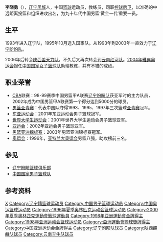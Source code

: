 {{Infobox basketball biography
| name = 李晓勇
| position = [[助理教练|助理教练]]
| height_m = 1.89
| weight_kg = 85
| league = [[CBA|CBA]]
| team = 北京紫禁勇士
| birth_date = {{birth_date_and age|1969|11|28}} 
| birth_place = {{CHN}}[[辽宁省|辽宁省]][[丹东市|丹东市]][[凤城市|凤城市]]
| nationality = {{PRC}}
| career_start = 1993
| career_end = 2006
| career_position = [[控球後衛|控球後衛]]
| career_number = 5
| coach_start = 2009
| years1 = 1993–2003
| team1 =  [[辽宁盼盼|辽宁盼盼]]
| years2 = 2003–2005
| team2 =  [[陕西麒麟|陕西麒麟]]
| years3 = 2005–2006
| team3 =  [[云南奔牛|云南奔牛]]
| cyears1 = 2009–2010
| cteam1 =  [[山西猛龙|山西猛龙]]（助理教练）
| cyears2 = 2010–2013
| cteam2 =  [[辽宁忠大|辽宁忠大]]
| cyears3 = 2013–2019
| cteam3 =  [[浙江猛狮|浙江猛狮]]（助理教练）
| cyears4 = 2019–
| cteam4 =  [[北京紫禁勇士|北京紫禁勇士]]（助理教练）
}}

'''李晓勇'''（{{bd|1969年|11月28号||catIdx=L李}}），[[辽宁省|辽宁]][[凤城市|凤城]]人，中国[[篮球|篮球]]运动员，教练员，司职[[控球后卫|控球后卫]]，以准确的中远距离投篮和组织进攻出名，为九十年代中国男篮‘黄金一代’重要一员。

== 生平 ==
1993年进入辽宁队，1995年10月选入国家队。从1993年到2003年一直效力于[[辽宁盼盼篮球俱乐部|辽宁盼盼队]]。

2006年后转会[[陕西盖天力队|陕西盖天力队]]，不久后又再次转会到[[云南红河队|云南红河队]]。[[2004年雅典奥运会|2004年雅典奥运会]]担任[[中国国家女子篮球队|中国国家女子篮球队]]助理教练，并有不错的成绩。

== 职业荣誉 ==
*[[CBA|CBA]]联赛：98-99赛季中国男篮甲A联赛[[辽宁盼盼篮球俱乐部|辽宁盼盼队]]获亚军时的主力队员，2002年成为中国男篮甲A联赛第一个得分达到5000分的球员。
*[[男篮亚青赛|男篮亚青赛]]：代表中国队夺得1993、1995、1997年三次篮球[[亚青赛|亚青赛]]冠军。　　
*[[东亚运动会|东亚运动会]]：2001年东亚运动会男子篮球冠军。
*[[世界大学生运动会|世界大学生运动会]]：2001年世界大学生运动会男子篮球亚军。
*[[亚运会|亚运会]]：2002年亚运会男子篮球亚军。
*[[男篮亚洲锦标赛|男篮亚洲锦标赛]]：2003年男篮亚洲锦标赛冠军。
*[[奥运会|奥运会]]：1996年，[[亚特兰大奥运会|亚特兰大奥运会]]男篮八强，助攻榜前三名。

== 参见 ==
* [[辽宁盼盼篮球俱乐部|辽宁盼盼篮球俱乐部]]
* [[中国国家男子篮球队|中国国家男子篮球队]]

== 参考资料 ==
{{reflist}}

{{CBA全明星周末三分球大赛冠军}}
{{1996年奥运会男子篮球中国参赛名单}}
{{1997年男篮亚锦赛中国队阵容}}
{{1999年男篮亚锦赛中国队阵容}}
{{2000年奥运会男子篮球中国参赛名单}}
{{2001年男篮亚锦赛中国队阵容}}

{{Authority control}}
{{DEFAULTSORT:L李}}
[[Category:李姓|X]]
[[Category:辽宁籍篮球运动员|Category:辽宁籍篮球运动员]]
[[Category:中国男子篮球运动员|Category:中国男子篮球运动员]]
[[Category:中国奥运篮球运动员|Category:中国奥运篮球运动员]]
[[Category:1996年夏季奥林匹克运动会篮球运动员|Category:1996年夏季奥林匹克运动会篮球运动员]]
[[Category:2000年夏季奧林匹克運動會籃球運動員|Category:2000年夏季奧林匹克運動會籃球運動員]]
[[Category:1998年亞洲運動會金牌得主|Category:1998年亞洲運動會金牌得主]]
[[Category:1998年亚洲运动会篮球运动员|Category:1998年亚洲运动会篮球运动员]]
[[Category:亞洲運動會籃球獎牌得主|Category:亞洲運動會籃球獎牌得主]]
[[Category:中国亚洲运动会金牌得主|Category:中国亚洲运动会金牌得主]]
[[Category:辽宁盼盼队球员|Category:辽宁盼盼队球员]]
[[Category:陕西麒麟队球员|Category:陕西麒麟队球员]]
[[Category:云南奔牛队球员|Category:云南奔牛队球员]]